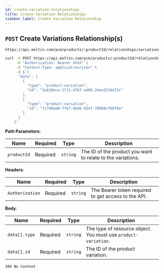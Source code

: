 ```yaml
---
id: create-variation-relationships
title: Create Variation Relationships
sidebar_label: Create Variation Relationship
---
```


## `POST` Create Variations Relationship(s)

```http
https://api.moltin.com/pcm/products/:productId/relationships/variations
```
<!--DOCUSAURUS_CODE_TABS-->

<!--cURL-->

```bash
curl -X POST https://api.moltin.com/pcm/products/:productId/relationships/variations \
     -H "Authorization: Bearer XXXX" \
     -H "Content-Type: application/json" \
     -d $'{
      "data": [
        {
          "type": "product-variation",
          "id": "3ab3deca-1f11-47b7-a409-24ea3234d72c"
        },
        {
          "type": "product-variation",
          "id": "7c740aa0-7fb7-4bd6-9347-78988cf60f9a"
        }
      ]
    }'
```
<!--END_DOCUSAURUS_CODE_TABS-->

<!--DOCUSAURUS_CODE_TABS-->

<!-- Request -->

**Path Parameters**:

| Name | Required | Type | Description |
| --- | --- | --- | --- |
| `productId` | Required | `string` | The ID of the product you want to relate to the variations. |

**Headers**:

| Name | Required | Type | Description |
| --- | --- | --- | --- |
| `Authorization` | Required | `string` | The Bearer token required to get access to the API. |

**Body**:

| Name | Required | Type | Description |
| --- | --- | --- | --- |
| `data[].type` | Required | `string` | The type of resource object. You must use `product-variation`.|
| `data[].id` | Required | `string` | The ID of the product variation. |

<!--END_DOCUSAURUS_CODE_TABS-->

<!--DOCUSAURUS_CODE_TABS-->

<!-- Response -->

`204 No Content`

<!--END_DOCUSAURUS_CODE_TABS-->
